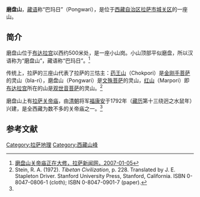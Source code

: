 '''磨盘山'''，[[藏语|藏语]]称“巴玛日”（Pongwari），是位于[[西藏自治区|西藏自治区]][[拉萨市|拉萨市]][[城关区_(拉萨市)|城关区]]的一座山。

==简介==
磨盘山位于[[布达拉宫|布达拉宫]]以西约500米处，是一座小山岗。小山顶部平似磨盘，所以汉语称为“磨盘山”，藏语称“巴玛日”。<ref name=lsxww>[http://www.tibetinfor.com.cn/t/040422lsxww/20040200718103553.htm 磨盘山关帝庙正在大修，拉萨新闻网，2007-01-05]{{dead link|date=2018年1月 |bot=InternetArchiveBot |fix-attempted=yes }}</ref>

传统上，拉萨的三座山代表了拉萨的三怙主：[[药王山_(拉萨)|药王山]]（Chokpori）是[[金刚手菩萨|金刚手菩萨]]的灵山（bla-ri），磨盘山（Pongwari）是[[文殊菩萨|文殊菩萨]]的灵山，[[红山_(拉萨)|红山]]（Marpori）即[[布达拉宫|布达拉宫]]所在的山是[[观世音菩萨|观世音菩萨]]的灵山。<ref>Stein, R. A. (1972). ''Tibetan Civilization'', p. 228. Translated by J. E. Stapleton Driver. Stanford University Press, Stanford, California. ISBN 0-8047-0806-1 (cloth); ISBN 0-8047-0901-7 (paper).</ref>

磨盘山上有[[拉萨关帝庙|拉萨关帝庙]]，由[[清朝|清朝]]将军[[福康安|福康安]]于1792年（[[藏历|藏历]]第十三绕迥之水鼠年）兴建，是全西藏为数不多的关帝庙之一。<ref name=lsxww/>

==参考文献==
{{reflist}}

{{拉萨地标}}
[[Category:拉萨地理|Category:拉萨地理]]
[[Category:西藏山峰|Category:西藏山峰]]